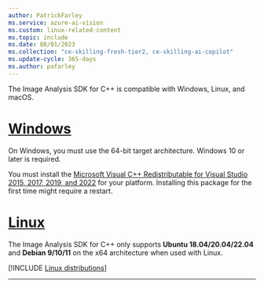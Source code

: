```yaml
---
author: PatrickFarley
ms.service: azure-ai-vision
ms.custom: linux-related-content
ms.topic: include
ms.date: 08/01/2023
ms.collection: "ce-skilling-fresh-tier2, ce-skilling-ai-copilot"
ms.update-cycle: 365-days
ms.author: pafarley
---
```


The Image Analysis SDK for C++ is compatible with Windows, Linux, and macOS.

# [Windows](#tab/windows)

On Windows, you must use the 64-bit target architecture. Windows 10 or later is required.

You must install the [Microsoft Visual C++ Redistributable for Visual Studio 2015, 2017, 2019, and 2022](/cpp/windows/latest-supported-vc-redist?view=msvc-170&preserve-view=true) for your platform. Installing this package for the first time might require a restart.

# [Linux](#tab/linux)

The Image Analysis SDK for C++ only supports **Ubuntu 18.04/20.04/22.04** and **Debian 9/10/11** on the x64 architecture when used with Linux.

[!INCLUDE [Linux distributions](linux-distributions.md)]

---
